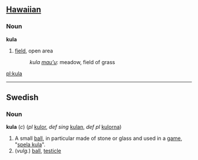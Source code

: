 ==[[Hawaiian]]==
===Noun===
'''kula'''

# [[field]], open area
#: ''kula [[mau'u]]'': meadow, field of grass

[[pl:kula]]
----
==Swedish==
===Noun===
'''kula''' (''c'') (''pl'' [[kulor]], ''def sing'' [[kulan]], ''def pl'' [[kulorna]])

#A small [[ball]], in particular made of stone or glass and used in a [[game]], "[[spela kula]]".
#(''vulg.'') [[ball]], [[testicle]]